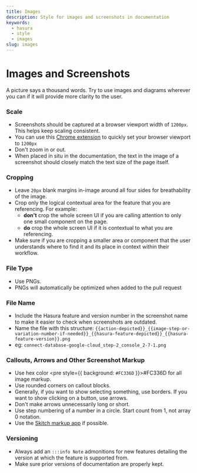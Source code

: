 ```yaml
---
title: Images
description: Style for images and screenshots in documentation
keywords:
  - hasura
  - style
  - images
slug: images
---
```


# Images and Screenshots

A picture says a thousand words. Try to use images and diagrams wherever you can if it will provide more clarity to the
user.

### Scale

- Screenshots should be captured at a browser viewport width of `1200px`. This helps keep scaling consistent.
- You can use this
  [Chrome extension](https://chrome.google.com/webstore/detail/window-resizer/kkelicaakdanhinjdeammmilcgefonfh?hl=en)
  to quickly set your browser viewport to `1200px`
- Don't zoom in or out.
- When placed in situ in the documentation, the text in the image of a screenshot should closely match the text size of
  the page itself.

### Cropping

- Leave `20px` blank margins in-image around all four sides for breathability of the image.
- Crop only the logical contextual area for the feature that you are referencing. For example:
  - **don't** crop the whole screen UI if you are calling attention to only one small component on the page.
  - **do** crop the whole screen UI if it is contextual to what you are referencing.
- Make sure if you are cropping a smaller area or component that the user understands where to find it and its place in
  context within their workflow.

### File Type

- Use PNGs.
- PNGs will automatically be optimized when added to the pull request

### File Name

- Include the Hasura feature and version number in the screenshot name to make it easier to check when screenshots are
  outdated.
- Name the file with this structure:
  `{{action-depicted}}_{{image-step-or-variation-number-if-needed}}_{{hasura-feature-depicted}}_{{hasura-feature-version}}.png`
- eg: `connect-database-google-cloud_step-2_console_2-7-1.png`

### Callouts, Arrows and Other Screenshot Markup

- Use hex color <pre style={{ background: `#FC336D` }}>#FC336D</pre> for all image markup.
- Use rounded corners on callout blocks.
- Generally, if you want to show selecting something, use borders. If you want to show clicking on a button, use arrows.
- Don't make arrows unnecessarily long or short.
- Use step numbering of a number in a circle. Start count from 1, not array 0 notation.
- Use the [Skitch markup app](https://evernote.com/products/skitch) if possible.

### Versioning

- Always add an `:::info Note` admonitions for new features detailing the version at which the feature is supported
  from.
- Make sure prior versions of documentation are properly kept.

